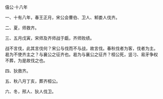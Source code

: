 

僖公·十八年

一、十有八年，春王正月，宋公会曹伯、卫人、邾娄人伐齐。

二、夏，师救齐。

三、五月戊寅，宋师及齐师战于甗，齐师败绩。

战不言伐，此其言伐何？宋公与伐而不与战，故言伐。春秋伐者为客，伐者为主。曷为不使齐主之？与襄公之征齐也。曷为与襄公之征齐？桓公死，竖刁、易牙争权不葬，为是故伐之也。

四、狄救齐。

五、秋八月丁亥，葬齐桓公。

六、冬，邢人、狄人伐卫。


